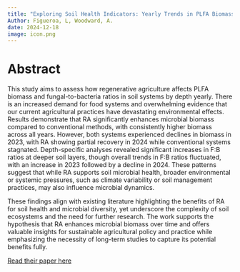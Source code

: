 ```yaml
---
title: "Exploring Soil Health Indicators: Yearly Trends in PLFA Biomass and Bacteria-to-Fungi Ratios Across Depths Regenerative Farming Systems"
Author: Figueroa, L, Woodward, A.
date: 2024-12-18
image: icon.png
---
```


# Abstract

This study aims to assess how regenerative agriculture affects PLFA biomass and fungal-to-bacteria ratios in soil systems by depth yearly. There is an increased demand for food systems and overwhelming evidence that our current agricultural practices have devastating environmental effects. Results demonstrate that RA significantly enhances microbial biomass compared to conventional methods, with consistently higher biomass across all years. However, both systems experienced declines in biomass in 2023, with RA showing partial recovery in 2024 while conventional systems stagnated. Depth-specific analyses revealed significant increases in F:B ratios at deeper soil layers, though overall trends in F:B ratios fluctuated, with an increase in 2023 followed by a decline in 2024. These patterns suggest that while RA supports soil microbial health, broader environmental or systemic pressures, such as climate variability or soil management practices, may also influence microbial dynamics.

These findings align with existing literature highlighting the benefits of RA for soil health and microbial diversity, yet underscore the complexity of soil ecosystems and the need for further research. The work supports the hypothesis that RA enhances microbial biomass over time and offers valuable insights for sustainable agricultural policy and practice while emphasizing the necessity of long-term studies to capture its potential benefits fully.


[Read their paper here](Figueroa-Woodward.pdf)


    